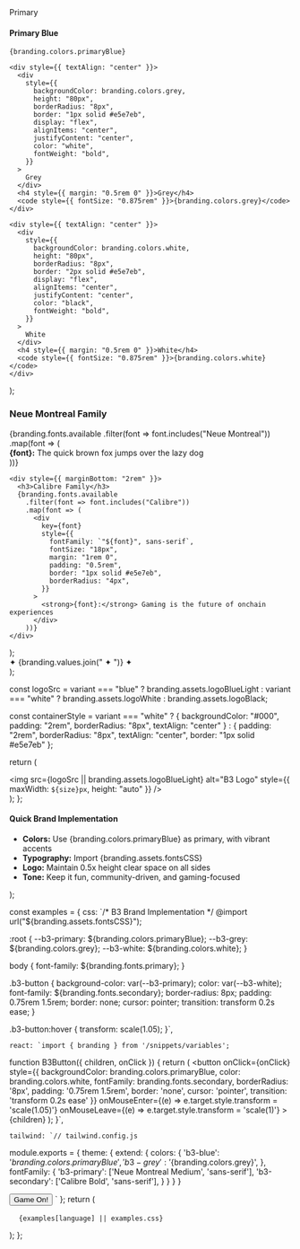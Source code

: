 
  <div
    style={{
      display: "grid",
      gridTemplateColumns: "repeat(auto-fit, minmax(200px, 1fr))",
      gap: "1rem",
      margin: "2rem 0",
    }}
  >
    <div style={{ textAlign: "center" }}>
      <div
        style={{
          backgroundColor: branding.colors.primaryBlue,
          height: "80px",
          borderRadius: "8px",
          border: "1px solid #e5e7eb",
          display: "flex",
          alignItems: "center",
          justifyContent: "center",
          color: "white",
          fontWeight: "bold",
        }}
      >
        Primary
      </div>
      <h4 style={{ margin: "0.5rem 0" }}>Primary Blue</h4>
      <code style={{ fontSize: "0.875rem" }}>{branding.colors.primaryBlue}</code>
    </div>

    <div style={{ textAlign: "center" }}>
      <div
        style={{
          backgroundColor: branding.colors.grey,
          height: "80px",
          borderRadius: "8px",
          border: "1px solid #e5e7eb",
          display: "flex",
          alignItems: "center",
          justifyContent: "center",
          color: "white",
          fontWeight: "bold",
        }}
      >
        Grey
      </div>
      <h4 style={{ margin: "0.5rem 0" }}>Grey</h4>
      <code style={{ fontSize: "0.875rem" }}>{branding.colors.grey}</code>
    </div>

    <div style={{ textAlign: "center" }}>
      <div
        style={{
          backgroundColor: branding.colors.white,
          height: "80px",
          borderRadius: "8px",
          border: "2px solid #e5e7eb",
          display: "flex",
          alignItems: "center",
          justifyContent: "center",
          color: "black",
          fontWeight: "bold",
        }}
      >
        White
      </div>
      <h4 style={{ margin: "0.5rem 0" }}>White</h4>
      <code style={{ fontSize: "0.875rem" }}>{branding.colors.white}</code>
    </div>
  </div>
);

  <div style={{ margin: "2rem 0" }}>
    <div style={{ marginBottom: "2rem" }}>
      <h3>Neue Montreal Family</h3>
      {branding.fonts.available
        .filter(font => font.includes("Neue Montreal"))
        .map(font => (
          <div
            key={font}
            style={{
              fontFamily: `"${font}", sans-serif`,
              fontSize: "18px",
              margin: "1rem 0",
              padding: "0.5rem",
              border: "1px solid #e5e7eb",
              borderRadius: "4px",
            }}
          >
            <strong>{font}:</strong> The quick brown fox jumps over the lazy dog
          </div>
        ))}
    </div>

    <div style={{ marginBottom: "2rem" }}>
      <h3>Calibre Family</h3>
      {branding.fonts.available
        .filter(font => font.includes("Calibre"))
        .map(font => (
          <div
            key={font}
            style={{
              fontFamily: `"${font}", sans-serif`,
              fontSize: "18px",
              margin: "1rem 0",
              padding: "0.5rem",
              border: "1px solid #e5e7eb",
              borderRadius: "4px",
            }}
          >
            <strong>{font}:</strong> Gaming is the future of onchain experiences
          </div>
        ))}
    </div>
  </div>
);

  <div
    style={{
      textAlign: "center",
      margin: "2rem 0",
      padding: "2rem",
      backgroundColor: "#f8fafc",
      borderRadius: "8px",
      fontWeight: "bold",
      letterSpacing: "2px",
      fontSize: "1.1rem",
    }}
  >
    ✦ {branding.values.join(" ✦ ")} ✦
  </div>
);

  const logoSrc =
    variant === "blue"
      ? branding.assets.logoBlueLight
      : variant === "white"
        ? branding.assets.logoWhite
        : branding.assets.logoBlack;

  const containerStyle =
    variant === "white"
      ? { backgroundColor: "#000", padding: "2rem", borderRadius: "8px", textAlign: "center" }
      : { padding: "2rem", borderRadius: "8px", textAlign: "center", border: "1px solid #e5e7eb" };

  return (
    <div style={containerStyle}>
      <img
        src={logoSrc || branding.assets.logoBlueLight}
        alt="B3 Logo"
        style={{ maxWidth: `${size}px`, height: "auto" }}
      />
    </div>
  );
};

  <div
    style={{
      padding: "1.5rem",
      backgroundColor: "#f0f9ff",
      borderRadius: "8px",
      border: "1px solid #0ea5e9",
      margin: "1rem 0",
    }}
  >
    <h4 style={{ margin: "0 0 1rem 0", color: "#0369a1" }}>Quick Brand Implementation</h4>
    <ul style={{ margin: 0, paddingLeft: "1.5rem" }}>
      <li>
        <strong>Colors:</strong> Use {branding.colors.primaryBlue} as primary, with vibrant accents
      </li>
      <li>
        <strong>Typography:</strong> Import {branding.assets.fontsCSS}
      </li>
      <li>
        <strong>Logo:</strong> Maintain 0.5x height clear space on all sides
      </li>
      <li>
        <strong>Tone:</strong> Keep it fun, community-driven, and gaming-focused
      </li>
    </ul>
  </div>
);

  const examples = {
    css: `/* B3 Brand Implementation */
@import url("${branding.assets.fontsCSS}");

:root {
--b3-primary: ${branding.colors.primaryBlue};
--b3-grey: ${branding.colors.grey};
--b3-white: ${branding.colors.white};
}

body {
font-family: ${branding.fonts.primary};
}

.b3-button {
background-color: var(--b3-primary);
color: var(--b3-white);
font-family: ${branding.fonts.secondary};
border-radius: 8px;
padding: 0.75rem 1.5rem;
border: none;
cursor: pointer;
transition: transform 0.2s ease;
}

.b3-button:hover {
transform: scale(1.05);
}`,

    react: `import { branding } from '/snippets/variables';

function B3Button({ children, onClick }) {
return (
<button
onClick={onClick}
style={{
        backgroundColor: branding.colors.primaryBlue,
        color: branding.colors.white,
        fontFamily: branding.fonts.secondary,
        borderRadius: '8px',
        padding: '0.75rem 1.5rem',
        border: 'none',
        cursor: 'pointer',
        transition: 'transform 0.2s ease'
      }}
onMouseEnter={(e) => e.target.style.transform = 'scale(1.05)'}
onMouseLeave={(e) => e.target.style.transform = 'scale(1)'} >
{children}
</button>
);
}`,

    tailwind: `// tailwind.config.js

module.exports = {
theme: {
extend: {
colors: {
'b3-blue': '${branding.colors.primaryBlue}',
        'b3-grey': '${branding.colors.grey}',
},
fontFamily: {
'b3-primary': ['Neue Montreal Medium', 'sans-serif'],
'b3-secondary': ['Calibre Bold', 'sans-serif'],
}
}
}
}

<!-- Usage -->

<button class="bg-b3-blue font-b3-secondary rounded-lg px-6 py-3 text-white transition-transform hover:scale-105">
  Game On!
</button>
` }; return (
<pre
  style={{
    backgroundColor: "#1e293b",
    color: "#f1f5f9",
    padding: "1rem",
    borderRadius: "8px",
    overflow: "auto",
    fontSize: "0.875rem",
    lineHeight: "1.5",
  }}
>
  <code>{examples[language] || examples.css}</code>
</pre>
); };
